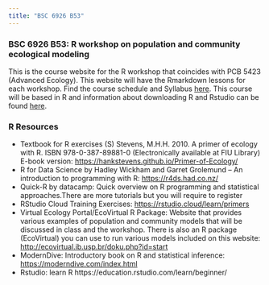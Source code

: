 ```yaml
---
title: "BSC 6926 B53"
---
```


### BSC 6926 B53: R workshop on population and community ecological modeling
This is the course website for the R workshop that coincides with PCB 5423 (Advanced Ecology). This website will have the Rmarkdown lessons for each workshop. Find the course schedule and Syllabus [here](sylb.html). This course will be based in R and information about downloading R and Rstudio can be found [here](comp.html). 


### R Resources

-   Textbook for R exercises (S) Stevens, M.H.H. 2010. A primer of ecology with R. ISBN 978-0-387-89881-0 (Electronically available at FIU Library)
E-book version: <https://hankstevens.github.io/Primer-of-Ecology/>
-    R for Data Science by Hadley Wickham and Garret Grolemund -- An introduction to programming with R: <https://r4ds.had.co.nz/>\
-    Quick-R by datacamp: Quick overview on R programming and statistical approaches.There are more tutorials but you will require to register\
-    RStudio Cloud Training Exercises: <https://rstudio.cloud/learn/primers>\
-    Virtual Ecology Portal/EcoVirtual R Package: Website that provides various examples of population and community models that will be discussed in class and the workshop. There is also an R package (EcoVirtual) you can use to run various models included on this website: <http://ecovirtual.ib.usp.br/doku.php?id=start>\
-    ModernDive: Introductory book on R and statistical inference: <https://moderndive.com/index.html>
-    Rstudio: learn R https://education.rstudio.com/learn/beginner/